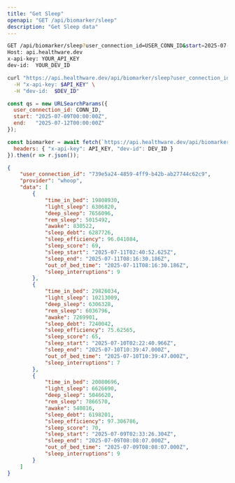 ```yaml
---
title: "Get Sleep"
openapi: "GET /api/biomarker/sleep"
description: "Get Sleep data"
---
```


<RequestExample>

```bash HTTP
GET /api/biomarker/sleep?user_connection_id=USER_CONN_ID&start=2025-07-09T00:00:00Z&end=2025-07-12T00:00:00Z HTTP/1.1
Host: api.healthware.dev
x-api-key: YOUR_API_KEY
dev-id:  YOUR_DEV_ID
```


```bash BASH
curl "https://api.healthware.dev/api/biomarker/sleep?user_connection_id=$CONN_ID&start=2025-07-09T00:00:00Z&end=2025-07-12T00:00:00Z" \
  -H "x-api-key: $API_KEY" \
  -H "dev-id:  $DEV_ID"
```


```javascript JavaScript
const qs = new URLSearchParams({
  user_connection_id: CONN_ID,
  start: "2025-07-09T00:00:00Z",
  end:   "2025-07-12T00:00:00Z"
});

const biomarker = await fetch(`https://api.healthware.dev/api/biomarker/sleep?${qs}`, {
  headers: { "x-api-key": API_KEY, "dev-id": DEV_ID }
}).then(r => r.json());
```

</RequestExample>

<ResponseExample>

```json Response
{
    "user_connection_id": "739e5a24-4859-4ff9-b42b-ab27744c62c9",
    "provider": "whoop",
    "data": [
        {
            "time_in_bed": 19808930,
            "light_sleep": 6306820,
            "deep_sleep": 7656096,
            "rem_sleep": 5015492,
            "awake": 830522,
            "sleep_debt": 6287726,
            "sleep_efficiency": 96.041084,
            "sleep_score": 69,
            "sleep_start": "2025-07-11T02:40:52.625Z",
            "sleep_end": "2025-07-11T08:16:30.186Z",
            "out_of_bed_time": "2025-07-11T08:16:30.186Z",
            "sleep_interruptions": 9
        },
        {
            "time_in_bed": 29826034,
            "light_sleep": 10213009,
            "deep_sleep": 6306328,
            "rem_sleep": 6036796,
            "awake": 7269901,
            "sleep_debt": 7240042,
            "sleep_efficiency": 75.62565,
            "sleep_score": 65,
            "sleep_start": "2025-07-10T02:22:40.966Z",
            "sleep_end": "2025-07-10T10:39:47.000Z",
            "out_of_bed_time": "2025-07-10T10:39:47.000Z",
            "sleep_interruptions": 7
        },
        {
            "time_in_bed": 20080696,
            "light_sleep": 6626690,
            "deep_sleep": 5046620,
            "rem_sleep": 7866570,
            "awake": 540816,
            "sleep_debt": 6198201,
            "sleep_efficiency": 97.306786,
            "sleep_score": 70,
            "sleep_start": "2025-07-09T02:33:26.304Z",
            "sleep_end": "2025-07-09T08:08:07.000Z",
            "out_of_bed_time": "2025-07-09T08:08:07.000Z",
            "sleep_interruptions": 9
        }
    ]
}
```

</ResponseExample>